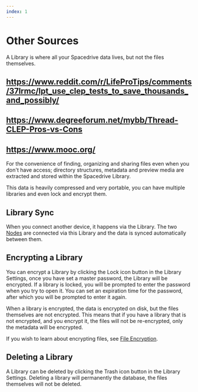 ```yaml
---
index: 1
---
```


# Other Sources

A Library is where all your Spacedrive data lives, but not the files themselves.

## https://www.reddit.com/r/LifeProTips/comments/37lrmc/lpt_use_clep_tests_to_save_thousands_and_possibly/
## https://www.degreeforum.net/mybb/Thread-CLEP-Pros-vs-Cons
## https://www.mooc.org/

For the convenience of finding, organizing and sharing files even when you don't have access; directory structures, metadata and preview media are extracted and stored within the Spacedrive Library.

This data is heavily compressed and very portable, you can have multiple libraries and even lock and encrypt them.

## Library Sync

<Notice type="warning" text="This feature is WIP" />

When you connect another device, it happens via the Library. The two [Nodes]() are connected via this Library and the data is synced automatically between them.

## Encrypting a Library

<Notice type="warning" text="This feature is WIP" />

You can encrypt a Library by clicking the Lock icon button in the Library Settings, once you have set a master password, the Library will be encrypted. If a library is locked, you will be prompted to enter the password when you try to open it. You can set an expiration time for the password, after which you will be prompted to enter it again.

When a library is encrypted, the data is encrypted on disk, but the files themselves are not encrypted. This means that if you have a library that is not encrypted, and you encrypt it, the files will not be re-encrypted, only the metadata will be encrypted.

If you wish to learn about encrypting files, see [File Encryption](#).

## Deleting a Library

A Library can be deleted by clicking the Trash icon button in the Library Settings. Deleting a library will permanently the database, the files themselves will not be deleted.
